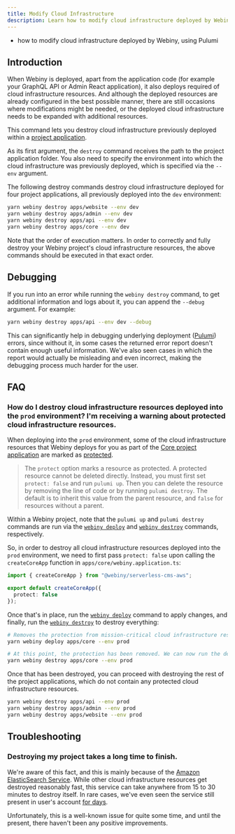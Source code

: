 ```yaml
---
title: Modify Cloud Infrastructure
description: Learn how to modify cloud infrastructure deployed by Webiny, using Pulumi.
---
```



<Alert type="success" title="What you’ll learn">

- how to modify cloud infrastructure deployed by Webiny, using Pulumi

</Alert>

<!-- ## The `destroy` command

To make it a bit easier for users that are just testing Webiny or want to quickly destroy all of the deployed cloud infrastructure, Webiny CLI provides the `destroy` command, which destroys all of the cloud infrastructure, deployed by the three applications that are by default included in a Webiny project.

To destroy all deployed cloud infrastructure, in your terminal of choice, and in your project root, execute the following command:

```
yarn webiny destroy
```

<Alert type="danger">

Although this may seem as a convenient way to get rid of everything that was previously deployed, be cautious when using this command. Once cloud infrastructure is destroyed, in most cases, it cannot be brought back, which means you could potentially loose your data, files, and similar.

</Alert>

### Different environments
The `destroy` command destroys the cloud infrastructure that was deployed into the `dev` environment by default. You can specify a different environment with the `--env` argument. For example, to destroy cloud infrastructure that was deployed into the `prod` environment, you can run the following command:

```
yarn webiny destroy --env prod
```
-->

## Introduction

When Webiny is deployed, apart from the application code (for example your GraphQL API or Admin React application), it also deploys required of cloud infrastructure resources. And although the deployed resources are already configured in the best possible manner, there are still occasions where modifications might be needed, or the deployed cloud infrastructure needs to be expanded with additional resources. 


This command lets you destroy cloud infrastructure previously deployed within a [project application](../../core-development-concepts/project-organization/project-applications-and-packages). <!-- This can be handy if you want to avoid completely destroying all cloud infrastructure that was deployed by the default project applications, which is what the shown `destroy` command does. -->

As its first argument, the `destroy` command receives the path to the project application folder. You also need to specify the environment into which the cloud infrastructure was previously deployed, which is specified via the `--env` argument.

<!-- Note that, unlike with the `destroy` command, the `--env` argument is not optional and it needs to be provided explicitly. -->

The following destroy commands destroy cloud infrastructure deployed for four project applications, all previously deployed into the `dev` environment:

```bash
yarn webiny destroy apps/website --env dev
yarn webiny destroy apps/admin --env dev
yarn webiny destroy apps/api --env dev
yarn webiny destroy apps/core --env dev
```

Note that the order of execution matters. In order to correctly and fully destroy your Webiny project's cloud infrastructure resources, the above commands should be executed in that exact order.

## Debugging

If you run into an error while running the `webiny destroy` command, to get additional information and logs about it, you can append the `--debug` argument. For example:

```bash
yarn webiny destroy apps/api --env dev --debug
```

This can significantly help in debugging underlying deployment ([Pulumi](../../infrastructure/pulumi-iac/iac-with-pulumi)) errors, since without it, in some cases the returned error report doesn't contain enough useful information. We've also seen cases in which the report would actually be misleading and even incorrect, making the debugging process much harder for the user.

## FAQ

### How do I destroy cloud infrastructure resources deployed into the `prod` environment? I'm receiving a warning about protected cloud infrastructure resources.

When deploying into the `prod` environment, some of the cloud infrastructure resources that Webiny deploys for you as part of the [Core project application](/docs/{version}/architecture/core/overview) are marked as [protected](https://www.pulumi.com/docs/intro/concepts/resources/#protect).

> The `protect` option marks a resource as protected. A protected resource cannot be deleted directly. Instead, you must first set `protect: false` and run `pulumi up`. Then you can delete the resource by removing the line of code or by running `pulumi destroy`. The default is to inherit this value from the parent resource, and `false` for resources without a parent.

<Alert type="info">

Within a Webiny project, note that the `pulumi up` and `pulumi destroy` commands are run via the [`webiny deploy`](../../core-development-concepts/basics/project-deployment) and [`webiny destroy`](../../infrastructure/basics/destroy-cloud-infrastructure) commands, respectively.

</Alert>

So, in order to destroy all cloud infrastructure resources deployed into the `prod` environment, we need to first pass `protect: false` upon calling the `createCoreApp` function in `apps/core/webiny.application.ts`:

```ts
import { createCoreApp } from "@webiny/serverless-cms-aws";

export default createCoreApp({
  protect: false
});
```

Once that's in place, run the [`webiny deploy`](../../core-development-concepts/basics/project-deployment) command to apply changes, and finally, run the [`webiny destroy`](../../infrastructure/basics/destroy-cloud-infrastructure) to destroy everything:

```bash
# Removes the protection from mission-critical cloud infrastructure resources.
yarn webiny deploy apps/core --env prod

# At this point, the protection has been removed. We can now run the destroy command.
yarn webiny destroy apps/core --env prod
```

Once that has been destroyed, you can proceed with destroying the rest of the project applications, which do not contain any protected cloud infrastructure resources.

```bash
yarn webiny destroy apps/api --env prod
yarn webiny destroy apps/admin --env prod
yarn webiny destroy apps/website --env prod
```

## Troubleshooting

### Destroying my project takes a long time to finish.

We're aware of this fact, and this is mainly because of the [Amazon ElasticSearch Service](https://aws.amazon.com/elasticsearch-service/). While other cloud infrastructure resources get destroyed reasonably fast, this service can take anywhere from 15 to 30 minutes to destroy itself. In rare cases, we've even seen the service still present in user's account [for days](https://forums.aws.amazon.com/thread.jspa?threadID=233859).

Unfortunately, this is a well-known issue for quite some time, and until the present, there haven't been any positive improvements.
